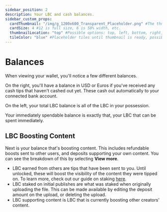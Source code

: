 ---
sidebar_position: 2
description: Your LBC and cash balances.
sidebar_custom_props:
  cardThumbnail: "/img/g_1200x600_Transparent_Placeholder.png" #The thumbnail on the category card.
  cardSize: 4 #12 is full size, 6 is 50% width, etc.
  thumbnailLocation: "top" #Possible options: top, left, bottom, right, none
  tileColor: "blue" #Placeholder tiles until thumbnail is ready, possible options: blue, cream, darkpurple, lightpurple, mauve, orange, pink, none
---

# Balances

When viewing your wallet, you'll notice a few different balances.

On the right, you'll have a balance in USD or Euros if you've received any cash tips that haven't cashed out yet. These cash out automatically to your connected bank account.

On the left, your total LBC balance is all of the LBC in your possession.

Your immediately spendable balance is exactly that, your LBC that can be spent immediately.

## LBC Boosting Content

Next is your balance that's boosting content. This includes refundable boosts sent to other users, and deposits supporting your own content. You can see the breakdown of this by selecting **View more**.

- LBC earned from others are tips that have been sent to you. Until unlocked, these will boost the visibility of the content they were tipped on. To learn more, check out our guide on staking [here](https://help.odysee.tv/category/staking).
- LBC staked on initial publishes are what was staked when originally uploading the file. This can be made available by editing the deposit amount on the upload, or deleting the upload.
- LBC supporting content is LBC that is currently boosting other creators' content.